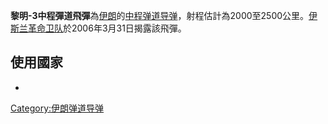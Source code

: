 {{unreferenced|time=2021-10-22}}
{{Other uses|subject=彈道導彈|other=與“'''黎明'''”名稱相近或相同的條目|黎明 (消歧義)}}
{{Infobox Weapon
|is_missile=yes
|name = 黎明-3中程彈道飛彈
|image = <!-- Deleted image removed: [[Image:Fajr-3.jpg|220px]] -->
|type = [[中程弹道导弹|中程弹道导弹]]
|vehicle_range = 未知(估計為2,500 km)
|filling = 三彈頭
|yield = 
|engine = 液態
|guidance = 慣性
|cep = 
|speed = 
|length = 
|diameter = 
|weight = 
|payload_capacity = 
|manufacturer = {{flag|Iran}}
|unit_cost = 
|service = 2006年-至今
|used_by = {{flag|Iran}}
}}
'''黎明-3中程彈道飛彈'''為[[伊朗|伊朗]]的[[中程弹道导弹|中程弹道导弹]]，射程估計為2000至2500公里。[[伊斯兰革命卫队|伊斯兰革命卫队]]於2006年3月31日揭露該飛彈。

== 使用國家 ==
*{{IRN}}

[[Category:伊朗弹道导弹|Category:伊朗弹道导弹]]